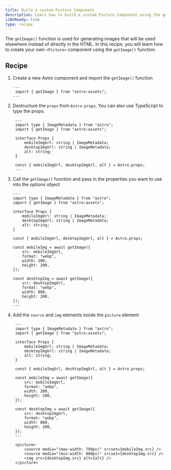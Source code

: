 ```yaml
---
title: Build a custom Picture Component 
description: Learn how to build a custom Picture Component using the getImage function
i18nReady: true
type: recipe
---
```


The `getImage()` function is used for generating images that will be used elsewhere instead of directly in the HTML. In this recipe, you will learn how to create your own `<Picture>` component using the `getImage()` function.


## Recipe

1. Create a new Astro component and import the `getImage()` function

    ```astro title="src/components/MyCustomPictureComponent.astro"
    ---
     import { getImage } from "astro:assets";
    ---

    ```

2. Destructure the `props` from `Astro.props`. You can also use TypeScript to type the props. 

   ```astro title="src/components/MyCustomPictureComponent.astro"
    ---
    import type { ImageMetadata } from "astro";
    import { getImage } from "astro:assets";

    interface Props {
        mobileImgUrl: string | ImageMetadata;
        desktopImgUrl: string | ImageMetadata;
        alt: string;
    }

    const { mobileImgUrl, desktopImgUrl, alt } = Astro.props;
    ---

    ```

3. Call the `getImage()` function and pass in the properties you want to use into the options object 

    ```astro title="src/components/MyCustomPictureComponent.astro"
    ---
    import type { ImageMetadata } from "astro";
    import { getImage } from "astro:assets";

    interface Props {
        mobileImgUrl: string | ImageMetadata;
        desktopImgUrl: string | ImageMetadata;
        alt: string;
    }

    const { mobileImgUrl, desktopImgUrl, alt } = Astro.props;

    const mobileImg = await getImage({
        src: mobileImgUrl,
        format: "webp",
        width: 200,
        height: 200,
    });

    const desktopImg = await getImage({
        src: desktopImgUrl,
        format: "webp",
        width: 800,
        height: 200,
    });
    ---

    ```

4. Add the `source` and `img` elements inside the `picture` element 

   ```astro title="src/components/MyCustomPictureComponent.astro"
    ---
    import type { ImageMetadata } from "astro";
    import { getImage } from "astro:assets";

    interface Props {
        mobileImgUrl: string | ImageMetadata;
        desktopImgUrl: string | ImageMetadata;
        alt: string;
    }

    const { mobileImgUrl, desktopImgUrl, alt } = Astro.props;

    const mobileImg = await getImage({
        src: mobileImgUrl,
        format: "webp",
        width: 200,
        height: 200,
    });

    const desktopImg = await getImage({
        src: desktopImgUrl,
        format: "webp",
        width: 800,
        height: 200,
    });
    ---

    <picture>
        <source media="(max-width: 799px)" srcset={mobileImg.src} />
        <source media="(min-width: 800px)" srcset={desktopImg.src} />
        <img src={desktopImg.src} alt={alt} />
    </picture>

    ```